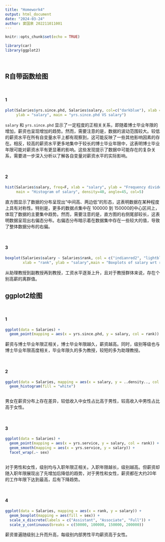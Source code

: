 ---
title: "Homework4"
output: html_document
date: "2024-03-24"
author: 窦国泉 202211011001
---

```{r setup, include=FALSE}
knitr::opts_chunk$set(echo = TRUE)
```




```{r cars, message=FALSE, warning=FALSE}
library(car)
library(ggplot2)
```
<br>

## R自带函数绘图

<br>

#### 1
```{r}
plot(Salaries$yrs.since.phd, Salaries$salary, col=c("darkblue"), xlab = "years since phd", 
     ylab = "salary", main = "yrs.since.phd VS salary")
```

`salary` 和 `yrs.since.phd` 显示了一定程度的正相关关系，即随着博士毕业年限的增加，薪资也呈现增加的趋势。然而，需要注意的是，数据的波动范围较大。较低的薪资水平在所有自变量水平上都有观察到，这可能反映了一些其他影响因素的存在。相反，较高的薪资水平更多地集中于较长的博士毕业年限中，这表明博士毕业年限可能对薪资水平有更显著的影响。这些发现提示了数据中可能存在的复杂关系，需要进一步深入分析以了解各自变量对薪资水平的实际影响。

<br>

#### 2

```{r}
hist(Salaries$salary, freq=F, xlab = "salary", ylab = "Frequency divided by class interval",
     main = "Histogram of salary", density=40, angle=45, col=5)
```

直方图显示了数据的分布呈现出“中间高、两边低”的形态，这表明数据在某种程度上具有对称性。特别是，更多的数据点集中在 100000 到 150000的中心区间上，体现了数据的主要集中趋势。然而，需要注意的是，直方图的右侧尾部较长，这表明数据呈现出右偏态分布。右偏态分布暗示着在数据集中存在一些较大的值，导致了整体数据分布的右偏。

<br>

#### 3
```{r}
boxplot(Salaries$salary ~ Salaries$rank, col = c("indianred2", "lightblue", "lightgreen"),
        xlab = "rank", ylab = "salary",main = "Boxplots of salary wrt rank")
```

从助理教授到副教授再到教授，工资水平逐渐上升，且对于教授群体来说，存在个别高薪的离群值。

## ggplot2绘图

<br>

#### 1

```{r}
ggplot(data = Salaries) +
  geom_point(mapping = aes(x = yrs.since.phd, y = salary, col = rank))
```

薪资与博士毕业年限正相关，博士毕业年限越久，薪资越高。同时，级别等级也与博士毕业年限高度相关，毕业年限久的多为教授，较短的多为助理教授。

<br>

#### 2

```{r}
ggplot(data = Salaries, mapping = aes(x = salary, y = ..density.., col = sex)) +
  geom_histogram(fill = "white")
  
```

男女在薪资分布上存在差异，较低收入中女性占比高于男性，较高收入中男性占比高于女性。

<br>

#### 3

```{r}
ggplot(data = Salaries) +
  geom_point(mapping = aes(x = yrs.service, y = salary, col = rank)) +
  geom_smooth(mapping = aes(x = yrs.service, y = salary)) +
  facet_wrap(.~ sex)
  
```

对于男性和女性，级别均与入职年限正相关。入职年限越长，级别越高。但薪资却随入职年限展现出了先增加后降低的趋势，对于男性和女性，薪资都在大约20年的工作年限下达到最高，后有下降趋势。

<br>

#### 4

```{r}
ggplot(data = Salaries, mapping = aes(x = rank, y = salary)) +
  geom_boxplot(mapping = aes(fill = sex)) +
  scale_x_discrete(labels = c("Assistant", "Associate", "Full")) +
  scale_y_continuous(breaks = c(50000, 100000, 150000, 200000))
```

薪资普遍随级别上升而升高，每级别内部男性平均薪资高于女性。